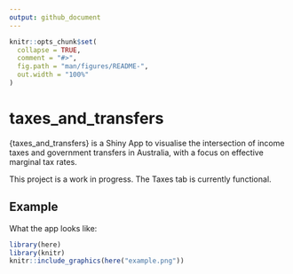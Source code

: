 ```yaml
---
output: github_document
---
```


<!-- README.md is generated from README.Rmd. Please edit that file -->

```r
knitr::opts_chunk$set(
  collapse = TRUE,
  comment = "#>",
  fig.path = "man/figures/README-",
  out.width = "100%"
)
```


# taxes_and_transfers

{taxes_and_transfers} is a Shiny App to visualise the intersection of income taxes and government transfers in Australia, with a focus on effective marginal tax rates.

This project is a work in progress. The Taxes tab is currently functional.


<!-- ## Installation -->

<!-- You can install the development version of readAOFM from [GitHub](https://github.com/) with: -->

<!-- ``` r -->
<!-- # install.packages("devtools") -->
<!-- devtools::install_github("joel23978/readAOFMpackage") -->
<!-- ``` -->

## Example

What the app looks like:
```r
library(here)
library(knitr)
knitr::include_graphics(here("example.png"))

```



